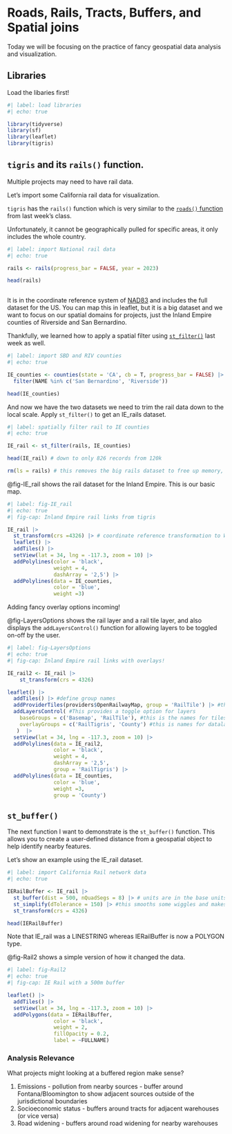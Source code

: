 # Roads, Rails, Tracts, Buffers, and Spatial joins {#sec-roads_rails_tracts_buffers}

::: {.callout-note appearance="simple"}
Today we will be focusing on the practice of fancy geospatial data analysis and visualization.
:::

## Libraries

Load the libaries first!

```r
#| label: load libraries
#| echo: true

library(tidyverse)
library(sf)
library(leaflet)
library(tigris)

```

## `tigris` and its `rails()` function.

Multiple projects may need to have rail data. 

Let's import some California rail data for visualization.

`tigris` has the `rails()` function which is very similar to the [`roads()` function](https://radicalresearch.llc/EA078_Fall2024/roads.html#tigris-function-for-scraping-road-data.) from last week's class.

Unfortunately, it cannot be geographically pulled for specific areas, it only includes the whole country.  

```r
#| label: import National rail data
#| echo: true

rails <- rails(progress_bar = FALSE, year = 2023) 

head(rails)
  
```

It is in the coordinate reference system of [NAD83](https://www.ngs.noaa.gov/datums/horizontal/north-american-datum-1983.shtml) and includes the full dataset for the US.  You can map this in leaflet, but it is a big dataset and we want to focus on our spatial domains for projects, just the Inland Empire counties of Riverside and San Bernardino.

Thankfully, we learned how to apply a spatial filter using [`st_filter()`](https://radicalresearch.llc/EA078_Fall2024/joins.html#spatial-joins) last week as well.  


```r
#| label: import SBD and RIV counties
#| echo: true 

IE_counties <- counties(state = 'CA', cb = T, progress_bar = FALSE) |>  #pull for California, lower detail level, year = 2022 ) 
  filter(NAME %in% c('San Bernardino', 'Riverside'))

head(IE_counties)
```

And now we have the two datasets we need to trim the rail data down to the local scale.  Apply `st_filter()` to get an IE_rails dataset.

```r
#| label: spatially filter rail to IE counties
#| echo: true 

IE_rail <- st_filter(rails, IE_counties) 

head(IE_rail) # down to only 826 records from 120k

rm(ls = rails) # this removes the big rails dataset to free up memory, you can always reimport it.

```

@fig-IE_rail shows the rail dataset for the Inland Empire. This is our basic map.  

```r
#| label: fig-IE_rail
#| echo: true
#| fig-cap: Inland Empire rail links from tigris

IE_rail |> 
  st_transform(crs =4326) |> # coordinate reference transformation to WGS84 for visualization 
  leaflet() |> 
  addTiles() |> 
  setView(lat = 34, lng = -117.3, zoom = 10) |> 
  addPolylines(color = 'black',
               weight = 4,
               dashArray = '2,5') |> 
  addPolylines(data = IE_counties,
               color = 'blue',
               weight =3)

```

::: {.callout-note appearance="alert"}
Adding fancy overlay options incoming!
:::

@fig-LayersOptions shows the rail layer and a rail tile layer, and also displays the `addLayersControl()` function for allowing layers to be toggled on-off by the user.  

```r
#| label: fig-LayersOptions
#| echo: true
#| fig-cap: Inland Empire rail links with overlays!

IE_rail2 <- IE_rail |> 
    st_transform(crs = 4326)

leaflet() |> 
  addTiles() |> #define group names
  addProviderTiles(providers$OpenRailwayMap, group = 'RailTile') |> #this is a standard provider tile
  addLayersControl( #This provides a toggle option for layers 
    baseGroups = c('Basemap', 'RailTile'), #this is the names for tiles
    overlayGroups = c('RailTigris', 'County') #this is names for datalayers - polylines, polygons, markers, etc.
   )  |>  
  setView(lat = 34, lng = -117.3, zoom = 10) |> 
  addPolylines(data = IE_rail2,
               color = 'black',
               weight = 4,
               dashArray = '2,5',
               group = 'RailTigris') |> 
  addPolylines(data = IE_counties,
               color = 'blue',
               weight =3,
               group = 'County')

```

## `st_buffer()`

The next function I want to demonstrate is the `st_buffer()` function.  This allows you to create a user-defined distance from a geospatial object to help identify nearby features.

Let's show an example using the IE_rail dataset. 

```r
#| label: import California Rail network data
#| echo: true

IERailBuffer <- IE_rail |> 
  st_buffer(dist = 500, nQuadSegs = 8) |> # units are in the base units of the projection - could be meters or lat-lng degrees.  NAD83 is a meter based projection, WGS84 is lat-lng
  st_simplify(dTolerance = 150) |> #this smooths some wiggles and makes the data smaller bigger dTolerance would mean less wiggles
  st_transform(crs = 4326)

head(IERailBuffer) 

```

Note that IE_rail was a LINESTRING whereas IERailBuffer is now a POLYGON type.  

@fig-Rail2 shows a simple version of how it changed the data.

```r
#| label: fig-Rail2
#| echo: true
#| fig-cap: IE Rail with a 500m buffer 

leaflet() |> 
  addTiles() |> 
  setView(lat = 34, lng = -117.3, zoom = 10) |> 
  addPolygons(data = IERailBuffer,
               color = 'black',
               weight = 2,
               fillOpacity = 0.2,
               label = ~FULLNAME)
```

### Analysis Relevance

What projects might looking at a buffered region make sense?  

1. Emissions - pollution from nearby sources - buffer around Fontana/Bloomington to show adjacent sources outside of the jurisdictional boundaries
2. Socioeconomic status - buffers around tracts for adjacent warehouses (or vice versa)
3. Road widening - buffers around road widening for nearby warehouses
